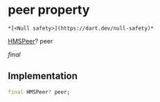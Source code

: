 # peer property

    *[<Null safety>](https://dart.dev/null-safety)*

[HMSPeer](../../hmssdk_flutter/HMSPeer-class)? peer

_final_

## Implementation

```dart
final HMSPeer? peer;


```
